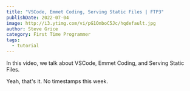 ```yaml
---
title: "VSCode, Emmet Coding, Serving Static Files | FTP3"
publishDate: 2022-07-04
image: http://i3.ytimg.com/vi/pG1OmboC5Jc/hqdefault.jpg
author: Steve Grice
category: First Time Programmer
tags:
  - tutorial
---
```


In this video, we talk about VSCode, Emmet Coding, and Serving Static Files.


<BlogYoutubeVideo videoId="pG1OmboC5Jc" />

Yeah, that's it. No timestamps this week.
